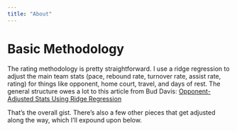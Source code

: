 ```yaml
---
title: "About"
---
```


# Basic Methodology

The rating methodology is pretty straightforward. I use a ridge regression to adjust the main team stats (pace, rebound rate, turnover rate, assist rate, rating) for things like opponent, home court, travel, and days of rest. The general structure owes a lot to this article from Bud Davis: [Opponent-Adjusted Stats Using Ridge Regression](https://blog.collegefootballdata.com/opponent-adjusted-stats-ridge-regression/)

That's the overall gist. There's also a few other pieces that get adjusted along the way, which I'll expound upon below.
